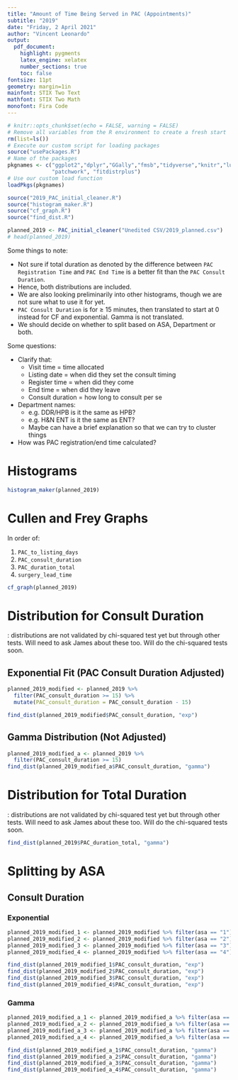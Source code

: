 ```yaml
---
title: "Amount of Time Being Served in PAC (Appointments)"
subtitle: "2019"
date: "Friday, 2 April 2021"
author: "Vincent Leonardo"
output:
  pdf_document:
    highlight: pygments
    latex_engine: xelatex
    number_sections: true
    toc: false
fontsize: 11pt
geometry: margin=1in
mainfont: STIX Two Text
mathfont: STIX Two Math
monofont: Fira Code
---
```


```r
# knitr::opts_chunk$set(echo = FALSE, warning = FALSE)
# Remove all variables from the R environment to create a fresh start
rm(list=ls())
# Execute our custom script for loading packages
source("usePackages.R")
# Name of the packages 
pkgnames <- c("ggplot2","dplyr","GGally","fmsb","tidyverse","knitr","lubridate",
              "patchwork", "fitdistrplus")
# Use our custom load function
loadPkgs(pkgnames)

source("2019_PAC_initial_cleaner.R")
source("histogram_maker.R")
source("cf_graph.R")
source("find_dist.R")
```

```r
planned_2019 <- PAC_initial_cleaner("Unedited CSV/2019_planned.csv")
# head(planned_2019)
```

Some things to note:

-   Not sure if total duration as denoted by the difference between `PAC Registration Time` and `PAC End Time` is a better fit than the `PAC Consult Duration`.
-   Hence, both distributions are included.
-   We are also looking preliminarily into other histograms, though we are not sure what to use it for yet.
-   `PAC Consult Duration` is for $\geq$ 15 minutes, then translated to start at 0 instead for CF and exponential. Gamma is not translated. \textbf{Not sure if this is correct.}
-   We should decide on whether to split based on ASA, Department or both.

Some questions:

-   Clarify that:
    -   Visit time = time allocated
    -   Listing date = when did they set the consult timing
    -   Register time = when did they come
    -   End time = when did they leave
    -   Consult duration = how long to consult per se

-   Department names:
    -   e.g. DDR/HPB is it the same as HPB?
    -   e.g. H&N ENT is it the same as ENT?
    -   Maybe can have a brief explanation so that we can try to cluster things

-   How was PAC registration/end time calculated?

# Histograms

```r
histogram_maker(planned_2019)
```

# Cullen and Frey Graphs

In order of:

1.  `PAC_to_listing_days`
2.  `PAC_consult_duration`
3.  `PAC_duration_total`
4.  `surgery_lead_time`

```r
cf_graph(planned_2019)
```

# Distribution for Consult Duration

\textbf{Disclaimer}: distributions are not validated by chi-squared test yet but through other tests. Will need to ask James about these too. Will do the chi-squared tests soon.


## Exponential Fit (PAC Consult Duration Adjusted)
```r
planned_2019_modified <- planned_2019 %>% 
  filter(PAC_consult_duration >= 15) %>% 
  mutate(PAC_consult_duration = PAC_consult_duration - 15)

find_dist(planned_2019_modified$PAC_consult_duration, "exp")
```
## Gamma Distribution (Not Adjusted)
```r
planned_2019_modified_a <- planned_2019 %>% 
  filter(PAC_consult_duration >= 15)
find_dist(planned_2019_modified_a$PAC_consult_duration, "gamma")
```


# Distribution for Total Duration

\textbf{Disclaimer}: distributions are not validated by chi-squared test yet but through other tests. Will need to ask James about these too. Will do the chi-squared tests soon.

```r
find_dist(planned_2019$PAC_duration_total, "gamma")
```
# Splitting by ASA

## Consult Duration

### Exponential
```r
planned_2019_modified_1 <- planned_2019_modified %>% filter(asa == "1")
planned_2019_modified_2 <- planned_2019_modified %>% filter(asa == "2")
planned_2019_modified_3 <- planned_2019_modified %>% filter(asa == "3")
planned_2019_modified_4 <- planned_2019_modified %>% filter(asa == "4")

find_dist(planned_2019_modified_1$PAC_consult_duration, "exp")
find_dist(planned_2019_modified_2$PAC_consult_duration, "exp")
find_dist(planned_2019_modified_3$PAC_consult_duration, "exp")
find_dist(planned_2019_modified_4$PAC_consult_duration, "exp")
```
### Gamma
```r
planned_2019_modified_a_1 <- planned_2019_modified_a %>% filter(asa == "1")
planned_2019_modified_a_2 <- planned_2019_modified_a %>% filter(asa == "2")
planned_2019_modified_a_3 <- planned_2019_modified_a %>% filter(asa == "3")
planned_2019_modified_a_4 <- planned_2019_modified_a %>% filter(asa == "4")

find_dist(planned_2019_modified_a_1$PAC_consult_duration, "gamma")
find_dist(planned_2019_modified_a_2$PAC_consult_duration, "gamma")
find_dist(planned_2019_modified_a_3$PAC_consult_duration, "gamma")
find_dist(planned_2019_modified_a_4$PAC_consult_duration, "gamma")
```


